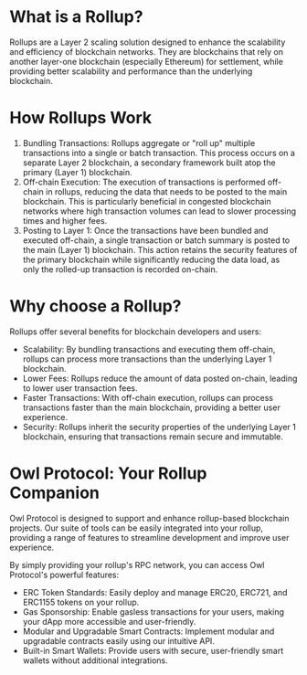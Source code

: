 # What is a Rollup?

Rollups are a Layer 2 scaling solution designed to enhance the scalability and efficiency of blockchain networks. They are blockchains that rely on another layer-one blockchain (especially Ethereum) for settlement, while providing better scalability and performance than the underlying blockchain.

# How Rollups Work

1. Bundling Transactions: Rollups aggregate or "roll up" multiple transactions into a single or batch transaction. This process occurs on a separate Layer 2 blockchain, a secondary framework built atop the primary (Layer 1) blockchain.
2. Off-chain Execution: The execution of transactions is performed off-chain in rollups, reducing the data that needs to be posted to the main blockchain. This is particularly beneficial in congested blockchain networks where high transaction volumes can lead to slower processing times and higher fees.
3. Posting to Layer 1: Once the transactions have been bundled and executed off-chain, a single transaction or batch summary is posted to the main (Layer 1) blockchain. This action retains the security features of the primary blockchain while significantly reducing the data load, as only the rolled-up transaction is recorded on-chain.

# Why choose a Rollup?

Rollups offer several benefits for blockchain developers and users:

- Scalability: By bundling transactions and executing them off-chain, rollups can process more transactions than the underlying Layer 1 blockchain.
- Lower Fees: Rollups reduce the amount of data posted on-chain, leading to lower user transaction fees.
- Faster Transactions: With off-chain execution, rollups can process transactions faster than the main blockchain, providing a better user experience.
- Security: Rollups inherit the security properties of the underlying Layer 1 blockchain, ensuring that transactions remain secure and immutable.

# Owl Protocol: Your Rollup Companion

Owl Protocol is designed to support and enhance rollup-based blockchain projects. Our suite of tools can be easily integrated into your rollup, providing a range of features to streamline development and improve user experience.

By simply providing your rollup's RPC network, you can access Owl Protocol's powerful features:

- ERC Token Standards: Easily deploy and manage ERC20, ERC721, and ERC1155 tokens on your rollup.
- Gas Sponsorship: Enable gasless transactions for your users, making your dApp more accessible and user-friendly.
- Modular and Upgradable Smart Contracts: Implement modular and upgradable contracts easily using our intuitive API.
- Built-in Smart Wallets: Provide users with secure, user-friendly smart wallets without additional integrations.
